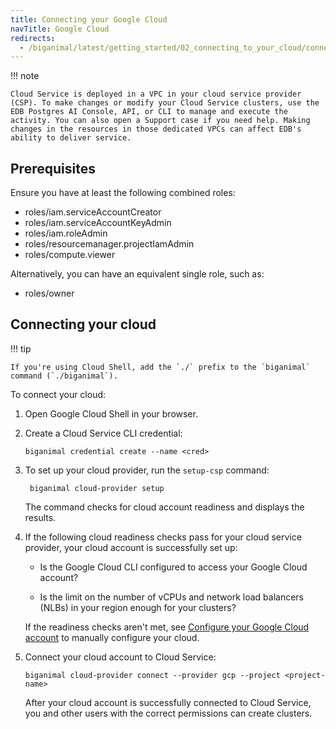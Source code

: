 ```yaml
---
title: Connecting your Google Cloud
navTitle: Google Cloud
redirects:
  - /biganimal/latest/getting_started/02_connecting_to_your_cloud/connecting_gcp/ #generated for BigAnimal URL path removal branch
---
```


!!! note

    Cloud Service is deployed in a VPC in your cloud service provider (CSP). To make changes or modify your Cloud Service clusters, use the EDB Postgres AI Console, API, or CLI to manage and execute the activity. You can also open a Support case if you need help. Making changes in the resources in those dedicated VPCs can affect EDB's ability to deliver service.

## Prerequisites

Ensure you have at least the following combined roles:

-   roles/iam.serviceAccountCreator
-   roles/iam.serviceAccountKeyAdmin
-   roles/iam.roleAdmin
-   roles/resourcemanager.projectIamAdmin
-   roles/compute.viewer

Alternatively, you can have an equivalent single role, such as:

-   roles/owner

## Connecting your cloud

!!! tip

    If you're using Cloud Shell, add the `./` prefix to the `biganimal` command (`./biganimal`).

To connect your cloud:

1.  Open Google Cloud Shell in your browser.

2.  Create a Cloud Service CLI credential:

    ```shell
    biganimal credential create --name <cred> 
    ```

3.  To set up your cloud provider, run the `setup-csp` command:

    ```shell
     biganimal cloud-provider setup  
    ```

    The command checks for cloud account readiness and displays the results. 

4.  If the following cloud readiness checks pass for your cloud service provider, your cloud account is successfully set up: 

    -   Is the Google Cloud CLI configured to access your Google Cloud account?

    -   Is the limit on the number of vCPUs and network load balancers (NLBs) in your region enough for your clusters?

    If the readiness checks aren't met, see [Configure your Google Cloud account](/edb-postgres-ai/cloud-service/getting_started/your_cloud_account/preparing_cloud_account/preparing_gcp/#configure-your-google-cloud-account) to manually configure your cloud.
     

5.  Connect your cloud account to Cloud Service:

    ```shell
    biganimal cloud-provider connect --provider gcp --project <project-name>
    ```

    After your cloud account is successfully connected to Cloud Service, you and other users with the correct permissions can create clusters.

